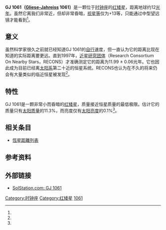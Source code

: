 {{Starbox begin
| name=[[格利泽近星星表|GJ]] 1061 }}
{{Starbox observe
| epoch=J2000
| constell=[[时钟座|时钟座]]
| ra={{RA|03|35|59.64}}<ref name="SIMBAD">{{cite web | url=http://simbad.u-strasbg.fr/simbad/sim-basic?Ident=GJ+1061 | title=LHS 1565 -- High proper-motion Star | publisher=[[Centre_de_Données_astronomiques_de_Strasbourg|Centre de Données astronomiques de Strasbourg]] | accessdate=2008-12-11 | archive-date=2019-08-30 | archive-url=https://web.archive.org/web/20190830123901/http://simbad.u-strasbg.fr/simbad/sim-basic%3FIdent%3DGJ%2B1061 | dead-url=no }}</ref>
| dec={{DEC|−44|30|46.2}}<ref name="SIMBAD" />
| appmag_v=13.03<ref name="aj114">{{cite journal
  | author=Henry, Todd J.; Ianna, Philip A.; Kirkpatrick, J. Davy; [[Hartmut_Jahreiss|Jahreiss, Hartmut]] | title=The solar neighborhood IV: discovery of the twentieth nearest star | url=https://archive.org/details/sim_astronomical-journal_1997-07_114_1699/page/388 | journal=[[Astronomical_Journal|Astronomical Journal]]
  | year=1997 | volume=114 | pages=388–395
  | doi=10.1086/118482 | bibcode=1997AJ....114..388H}}</ref> }}
{{Starbox character
| class=M5.5 V<ref name="aj114" />
| b-v=1.90<ref name="SIMBAD" />
| u-b=1.52<ref name="SIMBAD" />
| variable= }}
{{Starbox astrometry
| radial_v=-8
| prop_mo_ra=750.01<ref name="aaa353">{{cite journal
  | author=Scholz, R.-D.; Irwin, M.; Ibata, R.; [[Hartmut_Jahreiss|Jahreiß]], H.; Malkov, O. Yu. | title=New high-proper motion survey in the Southern sky | journal=[[Astronomy_and_Astrophysics|Astronomy and Astrophysics]]
  | year=2000 | volume=353 | pages=958–969
  | bibcode=2000A&A...353..958S }}</ref>
| prop_mo_dec=-349.98<ref name="RECONS">{{cite web
 |date        = 2008-01-01
 |url         = http://www.chara.gsu.edu/RECONS/TOP100.posted.htm
 |title       = The One Hundred Nearest Star Systems
 |publisher   = [[RECONS|RECONS]]
 |accessdate  = 2008-12-11
 |deadurl     = yes
 |archiveurl  = https://www.webcitation.org/67eTwFUKg?url=http://www.chara.gsu.edu/RECONS/TOP100.posted.htm
 |archivedate = 2012-05-14
}}</ref>
| parallax=272.01
| p_error=1.30
| parallax_footnote=<ref name="RECONS" />
| absmag_v=15.26<ref name="aaa353" /> }}
{{Starbox detail
| mass=~0.113<ref name="RECONS"/>
| luminosity=~0.001<ref name="RECONS"/>
}}
{{Starbox catalog
| names=[[星表#自行星表|LHS]] 1565, [[星表#自行星表|LFT]] 295, [[星表#自行星表|LTT]] 1702, LP 995-46, L 372-58.<ref name="SIMBAD" /> }}
{{Starbox reference
| Simbad = GJ+1061
}}
{{Starbox end}}
'''GJ 1061（[[格利泽近星星表|Gliese-Jahreiss]] 1061） '''是一颗位于[[时钟座|时钟座]]的[[红矮星|红矮星]]，距离地球约12[[光年|光年]]。虽然它离我们非常近，但却非常昏暗，[[视星等|视星等]]仅为+13等，只能通过中型望远镜才能看到<ref name="SIMBAD"/>。

==意义==
虽然科学家很久之前就已经知道GJ 1061的[[自行|自行]]速度，但一直认为它的距离比现在知道的实际距离要更远。直到1997年，[[近星研究团体|近星研究团体]]（Research Consortium On Nearby Stars，RECONS）才准确测定它的距离为11.99 ± 0.06光年。它也因此成为目前已经离[[太阳系|太阳系]]第二十近的恒星系统。RECONS也认为在不久的将来仍会有大量类似的临近恒星被发现<ref name="aj114" />。

==特性==
GJ 1061是一颗非常小而昏暗的[[红矮星|红矮星]]，质量接近恒星质量的最低极限。估计它的质量只有[[太阳质量|太阳质量]]的11.3%，而亮度仅有[[太阳亮度|太阳亮度]]的0.1%<ref name="RECONS"/>。

==相关条目==
*[[恆星距離列表|恆星距離列表]]

==参考资料==
{{reflist}}

==外部链接==
* [http://www.solstation.com/stars/lhs1565.htm SolStation.com: GJ 1061] {{Wayback|url=http://www.solstation.com/stars/lhs1565.htm |date=20210126075555 }}

[[Category:时钟座|Category:时钟座]]
[[Category:红矮星|Category:红矮星]]
[[Category:格利泽和GJ天体|1061]]